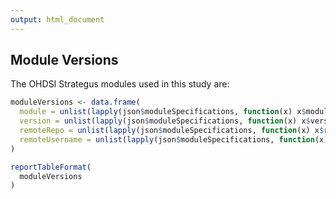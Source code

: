 ```yaml
---
output: html_document
---
```

  
## Module Versions

The OHDSI Strategus modules used in this study are:

```r

moduleVersions <- data.frame(
  module = unlist(lapply(json$moduleSpecifications, function(x) x$module)),
  version = unlist(lapply(json$moduleSpecifications, function(x) x$version)),
  remoteRepo = unlist(lapply(json$moduleSpecifications, function(x) x$remoteRepo)),
  remoteUsername = unlist(lapply(json$moduleSpecifications, function(x) x$remoteUsername))
)

reportTableFormat(
  moduleVersions
)
       

```




